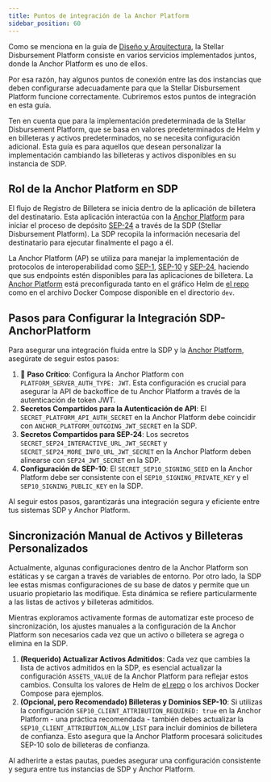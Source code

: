```yaml
---
title: Puntos de integración de la Anchor Platform
sidebar_position: 60
---
```


Como se menciona en la guía de [Diseño y Arquitectura](./design-and-architecture), la Stellar Disbursement Platform consiste en varios servicios implementados juntos, donde la Anchor Platform es uno de ellos.

Por esa razón, hay algunos puntos de conexión entre las dos instancias que deben configurarse adecuadamente para que la Stellar Disbursement Platform funcione correctamente. Cubriremos estos puntos de integración en esta guía.

Ten en cuenta que para la implementación predeterminada de la Stellar Disbursement Platform, que se basa en valores predeterminados de Helm y en billeteras y activos predeterminados, no se necesita configuración adicional. Esta guía es para aquellos que desean personalizar la implementación cambiando las billeteras y activos disponibles en su instancia de SDP.

## Rol de la Anchor Platform en SDP

El flujo de Registro de Billetera se inicia dentro de la aplicación de billetera del destinatario. Esta aplicación interactúa con la [Anchor Platform] para iniciar el proceso de depósito [SEP-24] a través de la SDP (Stellar Disbursement Platform). La SDP recopila la información necesaria del destinatario para ejecutar finalmente el pago a él.

La Anchor Platform (AP) se utiliza para manejar la implementación de protocolos de interoperabilidad como [SEP-1], [SEP-10] y [SEP-24], haciendo que sus endpoints estén disponibles para las aplicaciones de billetera. La [Anchor Platform] está preconfigurada tanto en el gráfico Helm de [el repo] como en el archivo Docker Compose disponible en el directorio `dev`.

## Pasos para Configurar la Integración SDP-AnchorPlatform

Para asegurar una integración fluida entre la SDP y la [Anchor Platform], asegúrate de seguir estos pasos:

1. 🚨 **Paso Crítico**: Configura la Anchor Platform con `PLATFORM_SERVER_AUTH_TYPE: JWT`. Esta configuración es crucial para asegurar la API de backoffice de tu Anchor Platform a través de la autenticación de token JWT.
2. **Secretos Compartidos para la Autenticación de API**: El `SECRET_PLATFORM_API_AUTH_SECRET` en la Anchor Platform debe coincidir con `ANCHOR_PLATFORM_OUTGOING_JWT_SECRET` en la SDP.
3. **Secretos Compartidos para SEP-24**: Los secretos `SECRET_SEP24_INTERACTIVE_URL_JWT_SECRET` y `SECRET_SEP24_MORE_INFO_URL_JWT_SECRET` en la Anchor Platform deben alinearse con `SEP24_JWT_SECRET` en la SDP.
4. **Configuración de SEP-10**: El `SECRET_SEP10_SIGNING_SEED` en la Anchor Platform debe ser consistente con el `SEP10_SIGNING_PRIVATE_KEY` y el `SEP10_SIGNING_PUBLIC_KEY` en la SDP.

Al seguir estos pasos, garantizarás una integración segura y eficiente entre tus sistemas SDP y Anchor Platform.

## Sincronización Manual de Activos y Billeteras Personalizados

Actualmente, algunas configuraciones dentro de la Anchor Platform son estáticas y se cargan a través de variables de entorno. Por otro lado, la SDP lee estas mismas configuraciones de su base de datos y permite que un usuario propietario las modifique. Esta dinámica se refiere particularmente a las listas de activos y billeteras admitidos.

Mientras exploramos activamente formas de automatizar este proceso de sincronización, los ajustes manuales a la configuración de la Anchor Platform son necesarios cada vez que un activo o billetera se agrega o elimina en la SDP.

1. **(Requerido) Actualizar Activos Admitidos**: Cada vez que cambies la lista de activos admitidos en la SDP, es esencial actualizar la configuración `ASSETS_VALUE` de la Anchor Platform para reflejar estos cambios. Consulta los valores de Helm de [el repo] o los archivos Docker Compose para ejemplos.
2. **(Opcional, pero Recomendado) Billeteras y Dominios SEP-10**: Si utilizas la configuración `SEP10_CLIENT_ATTRIBUTION_REQUIRED: true` en la Anchor Platform - una práctica recomendada - también debes actualizar la `SEP10_CLIENT_ATTRIBUTION_ALLOW_LIST` para incluir dominios de billetera de confianza. Esto asegura que la Anchor Platform procesará solicitudes SEP-10 solo de billeteras de confianza.

Al adherirte a estas pautas, puedes asegurar una configuración consistente y segura entre tus instancias de SDP y Anchor Platform.

[sep-1]: https://stellar.org/protocol/sep-1
[sep-10]: https://stellar.org/protocol/sep-10
[sep-24]: https://stellar.org/protocol/sep-24
[Anchor Platform]: https://github.com/stellar/java-stellar-anchor-sdk
[el repo]: https://github.com/stellar/stellar-disbursement-platform-backend
